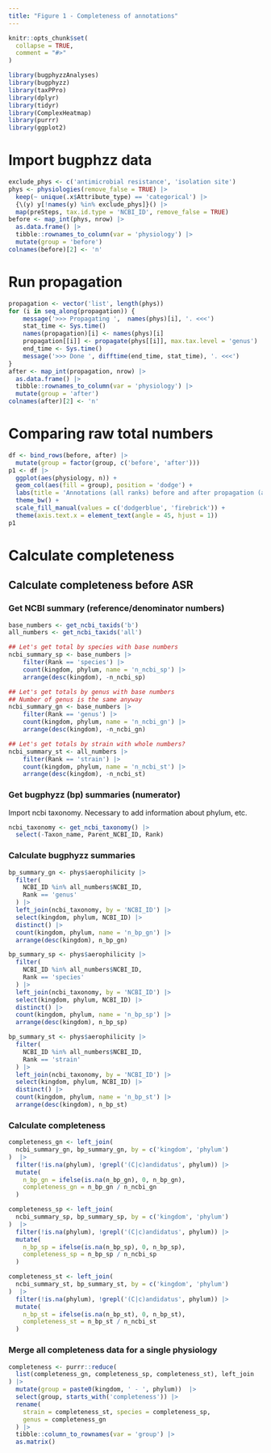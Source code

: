 ```yaml
---
title: "Figure 1 - Completeness of annotations"
---
```


```r
knitr::opts_chunk$set(
  collapse = TRUE,
  comment = "#>"
)
```


```r
library(bugphyzzAnalyses)
library(bugphyzz)
library(taxPPro)
library(dplyr)
library(tidyr)
library(ComplexHeatmap)
library(purrr)
library(ggplot2)
```


# Import bugphzz data

```r
exclude_phys <- c('antimicrobial resistance', 'isolation site')
phys <- physiologies(remove_false = TRUE) |> 
  keep(~ unique(.x$Attribute_type) == 'categorical') |> 
  {\(y) y[!names(y) %in% exclude_phys]}() |> 
  map(preSteps, tax.id.type = 'NCBI_ID', remove_false = TRUE)
before <- map_int(phys, nrow) |> 
  as.data.frame() |> 
  tibble::rownames_to_column(var = 'physiology') |> 
  mutate(group = 'before')
colnames(before)[2] <- 'n'
```

# Run propagation

```r
propagation <- vector('list', length(phys))
for (i in seq_along(propagation)) {
    message('>>> Propagating ',  names(phys)[i], '. <<<')
    stat_time <- Sys.time()
    names(propagation)[i] <- names(phys)[i]
    propagation[[i]] <- propagate(phys[[i]], max.tax.level = 'genus')
    end_time <- Sys.time()
    message('>>> Done ', difftime(end_time, stat_time), '. <<<')
}
after <- map_int(propagation, nrow) |> 
  as.data.frame() |> 
  tibble::rownames_to_column(var = 'physiology') |> 
  mutate(group = 'after')
colnames(after)[2] <- 'n'
```

# Comparing raw total numbers

```r
df <- bind_rows(before, after) |> 
  mutate(group = factor(group, c('before', 'after')))
p1 <- df |>
  ggplot(aes(physiology, n)) +
  geom_col(aes(fill = group), position = 'dodge') +
  labs(title = 'Annotations (all ranks) before and after propagation (asr/inh)') +
  theme_bw() +
  scale_fill_manual(values = c('dodgerblue', 'firebrick')) +
  theme(axis.text.x = element_text(angle = 45, hjust = 1))
p1
```


# Calculate completeness

## Calculate completeness before ASR

### Get NCBI summary (reference/denominator numbers)

```r
base_numbers <- get_ncbi_taxids('b')
all_numbers <- get_ncbi_taxids('all')

## Let's get total by species with base numbers
ncbi_summary_sp <- base_numbers |>
    filter(Rank == 'species') |>
    count(kingdom, phylum, name = 'n_ncbi_sp') |>
    arrange(desc(kingdom), -n_ncbi_sp)

## Let's get totals by genus with base numbers
## Number of genus is the same anyway
ncbi_summary_gn <- base_numbers |>
    filter(Rank == 'genus') |>
    count(kingdom, phylum, name = 'n_ncbi_gn') |>
    arrange(desc(kingdom), -n_ncbi_gn)

## Let's get totals by strain with whole numbers?
ncbi_summary_st <- all_numbers |>
    filter(Rank == 'strain') |>
    count(kingdom, phylum, name = 'n_ncbi_st') |>
    arrange(desc(kingdom), -n_ncbi_st)
```

### Get bugphyzz (bp) summaries (numerator)

Import ncbi taxonomy. Necessary to add information about phylum, etc.
```r
ncbi_taxonomy <- get_ncbi_taxonomy() |> 
  select(-Taxon_name, Parent_NCBI_ID, Rank)
```

### Calculate bugphyzz summaries 

```r
bp_summary_gn <- phys$aerophilicity |> 
  filter(
    NCBI_ID %in% all_numbers$NCBI_ID,
    Rank == 'genus'
  ) |> 
  left_join(ncbi_taxonomy, by = 'NCBI_ID') |> 
  select(kingdom, phylum, NCBI_ID) |> 
  distinct() |> 
  count(kingdom, phylum, name = 'n_bp_gn') |> 
  arrange(desc(kingdom), n_bp_gn)

bp_summary_sp <- phys$aerophilicity |> 
  filter(
    NCBI_ID %in% all_numbers$NCBI_ID,
    Rank == 'species'
  ) |> 
  left_join(ncbi_taxonomy, by = 'NCBI_ID') |> 
  select(kingdom, phylum, NCBI_ID) |> 
  distinct() |> 
  count(kingdom, phylum, name = 'n_bp_sp') |> 
  arrange(desc(kingdom), n_bp_sp)

bp_summary_st <- phys$aerophilicity |> 
  filter(
    NCBI_ID %in% all_numbers$NCBI_ID,
    Rank == 'strain'
  ) |> 
  left_join(ncbi_taxonomy, by = 'NCBI_ID') |> 
  select(kingdom, phylum, NCBI_ID) |> 
  distinct() |> 
  count(kingdom, phylum, name = 'n_bp_st') |> 
  arrange(desc(kingdom), n_bp_st)
```

### Calculate completeness

```r
completeness_gn <- left_join(
  ncbi_summary_gn, bp_summary_gn, by = c('kingdom', 'phylum')
)  |> 
  filter(!is.na(phylum), !grepl('(C|c)andidatus', phylum)) |> 
  mutate(
    n_bp_gn = ifelse(is.na(n_bp_gn), 0, n_bp_gn),
    completeness_gn = n_bp_gn / n_ncbi_gn
  )

completeness_sp <- left_join(
  ncbi_summary_sp, bp_summary_sp, by = c('kingdom', 'phylum')
)  |> 
  filter(!is.na(phylum), !grepl('(C|c)andidatus', phylum)) |> 
  mutate(
    n_bp_sp = ifelse(is.na(n_bp_sp), 0, n_bp_sp),
    completeness_sp = n_bp_sp / n_ncbi_sp
  )

completeness_st <- left_join(
  ncbi_summary_st, bp_summary_st, by = c('kingdom', 'phylum')
)  |> 
  filter(!is.na(phylum), !grepl('(C|c)andidatus', phylum)) |> 
  mutate(
    n_bp_st = ifelse(is.na(n_bp_st), 0, n_bp_st),
    completeness_st = n_bp_st / n_ncbi_st
  )
```

### Merge all completeness data for a single physiology

```r
completeness <- purrr::reduce(
  list(completeness_gn, completeness_sp, completeness_st), left_join
) |> 
  mutate(group = paste0(kingdom, ' - ', phylum))  |> 
  select(group, starts_with('completeness')) |> 
  rename(
    strain = completeness_st, species = completeness_sp, 
    genus = completeness_gn
  ) |> 
  tibble::column_to_rownames(var = 'group') |> 
  as.matrix()
```


